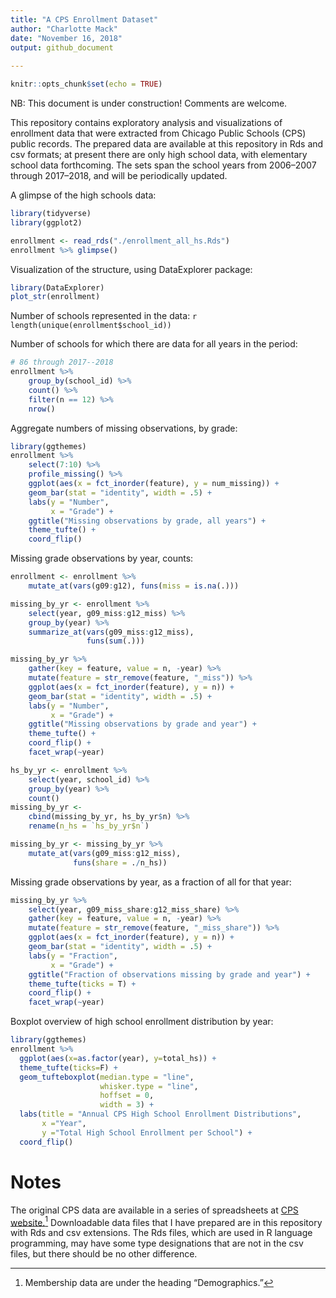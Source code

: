 ```yaml
---
title: "A CPS Enrollment Dataset"
author: "Charlotte Mack"
date: "November 16, 2018"
output: github_document 
 
---
```


```r
knitr::opts_chunk$set(echo = TRUE)
```
NB: This document is under construction! Comments are welcome.

This repository contains exploratory analysis and visualizations of enrollment data that were extracted from Chicago Public Schools (CPS) public records. The prepared data are available at this repository in Rds and csv formats; at present there are only high school data, with elementary school data forthcoming. The sets span the school years from 2006--2007 through 2017--2018, and will be periodically updated.

A glimpse of the high schools data:
```r
library(tidyverse)
library(ggplot2)
```
```r
enrollment <- read_rds("./enrollment_all_hs.Rds")
enrollment %>% glimpse()
```

Visualization of the structure, using DataExplorer package:
```r
library(DataExplorer)
plot_str(enrollment)
```

Number of schools represented in the data:
`r length(unique(enrollment$school_id))`


Number of schools for which there are data for all years in the period:
```r
# 86 through 2017--2018
enrollment %>% 
    group_by(school_id) %>% 
    count() %>% 
    filter(n == 12) %>% 
    nrow()
```

Aggregate numbers of missing observations, by grade:
```r
library(ggthemes)
enrollment %>% 
    select(7:10) %>% 
    profile_missing() %>% 
    ggplot(aes(x = fct_inorder(feature), y = num_missing)) +
    geom_bar(stat = "identity", width = .5) + 
    labs(y = "Number",
         x = "Grade") +
    ggtitle("Missing observations by grade, all years") +
    theme_tufte() +
    coord_flip()
```

Missing grade observations by year, counts:
```r
enrollment <- enrollment %>% 
    mutate_at(vars(g09:g12), funs(miss = is.na(.)))

missing_by_yr <- enrollment %>% 
    select(year, g09_miss:g12_miss) %>% 
    group_by(year) %>% 
    summarize_at(vars(g09_miss:g12_miss), 
                 funs(sum(.)))

```

```r
missing_by_yr %>% 
    gather(key = feature, value = n, -year) %>% 
    mutate(feature = str_remove(feature, "_miss")) %>%
    ggplot(aes(x = fct_inorder(feature), y = n)) +
    geom_bar(stat = "identity", width = .5) + 
    labs(y = "Number",
         x = "Grade") +
    ggtitle("Missing observations by grade and year") +
    theme_tufte() +
    coord_flip() +
    facet_wrap(~year)

```
```r
hs_by_yr <- enrollment %>%
    select(year, school_id) %>% 
    group_by(year) %>% 
    count()
missing_by_yr <- 
    cbind(missing_by_yr, hs_by_yr$n) %>% 
    rename(n_hs = `hs_by_yr$n`)

missing_by_yr <- missing_by_yr %>% 
    mutate_at(vars(g09_miss:g12_miss), 
              funs(share = ./n_hs))

```

Missing grade observations by year, as a fraction of all for that year:
```r
missing_by_yr %>% 
    select(year, g09_miss_share:g12_miss_share) %>% 
    gather(key = feature, value = n, -year) %>% 
    mutate(feature = str_remove(feature, "_miss_share")) %>%
    ggplot(aes(x = fct_inorder(feature), y = n)) +
    geom_bar(stat = "identity", width = .5) + 
    labs(y = "Fraction",
         x = "Grade") +
    ggtitle("Fraction of observations missing by grade and year") +
    theme_tufte(ticks = T) +
    coord_flip() +
    facet_wrap(~year)

```

Boxplot overview of high school enrollment distribution by year:
```r
library(ggthemes)
enrollment %>% 
  ggplot(aes(x=as.factor(year), y=total_hs)) + 
  theme_tufte(ticks=F) + 
  geom_tufteboxplot(median.type = "line", 
                    whisker.type = "line", 
                    hoffset = 0, 
                    width = 3) + 
  labs(title = "Annual CPS High School Enrollment Distributions", 
       x ="Year", 
       y ="Total High School Enrollment per School") + 
  coord_flip()
```

# Notes
The original CPS data are available in a series of spreadsheets at [CPS website.](http://www.cps.edu/SchoolData/Pages/SchoolData.aspx)^[Membership data are under the heading "Demographics."]
Downloadable data files that I have prepared are in this repository with Rds and csv extensions. The Rds files, which are used in R language programming, may have some type designations that are not in the csv files, but there should be no other difference.